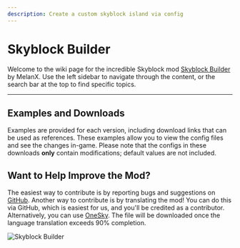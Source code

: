 ```yaml
---
description: Create a custom skyblock island via config
---
```


# Skyblock Builder


<ProjectHeader slug="skyblock-builder" mcVersion="1.17" />

Welcome to the wiki page for the incredible Skyblock mod [Skyblock Builder](https://modrinth.com/mod/skyblock-builder)
by MelanX. Use the left sidebar to navigate through the content, or the search bar at the top to find specific topics.

---

## Examples and Downloads
Examples are provided for each version, including download links that can be used as references. These examples allow
you to view the config files and see the changes in-game. Please note that the configs in these downloads **only**
contain modifications; default values are not included.

## Want to Help Improve the Mod?
The easiest way to contribute is by reporting bugs and suggestions
on [GitHub](https://github.com/ChaoticTrials/SkyblockBuilder). Another way to contribute is by translating the mod! You
can do this via GitHub, which is easiest for us, and you'll be credited as a contributor. Alternatively, you can
use [OneSky](https://oss5m9q.oneskyapp.com/admin/project/dashboard/project/177200). The file will be downloaded once the
language translation exceeds 90% completion.

![Skyblock Builder](https://github.com/ChaoticTrials/ModMeta/blob/HEAD/assets/mods/skyblock-builder/header.png?raw=true)
